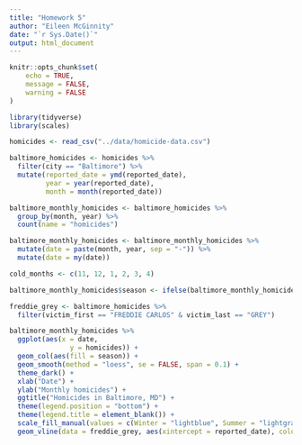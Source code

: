 ```yaml
---
title: "Homework 5"
author: "Eileen McGinnity"
date: "`r Sys.Date()`"
output: html_document
---
```


```r
knitr::opts_chunk$set(
	echo = TRUE,
	message = FALSE,
	warning = FALSE
)
```

```r
library(tidyverse)
library(scales)
```


```r
homicides <- read_csv("../data/homicide-data.csv")
```

```r
baltimore_homicides <- homicides %>% 
  filter(city == "Baltimore") %>% 
  mutate(reported_date = ymd(reported_date),
         year = year(reported_date),
         month = month(reported_date))

baltimore_monthly_homicides <- baltimore_homicides %>% 
  group_by(month, year) %>% 
  count(name = "homicides")

baltimore_monthly_homicides <- baltimore_monthly_homicides %>% 
  mutate(date = paste(month, year, sep = "-")) %>% 
  mutate(date = my(date))

cold_months <- c(11, 12, 1, 2, 3, 4)

baltimore_monthly_homicides$season <- ifelse(baltimore_monthly_homicides$month %in% cold_months, "Winter", "Summer")

freddie_grey <- baltimore_homicides %>% 
  filter(victim_first == "FREDDIE CARLOS" & victim_last == "GREY")
```

```r
baltimore_monthly_homicides %>%
  ggplot(aes(x = date,
               y = homicides)) + 
  geom_col(aes(fill = season)) +
  geom_smooth(method = "loess", se = FALSE, span = 0.1) +
  theme_dark() +
  xlab("Date") +
  ylab("Monthly homicides") +
  ggtitle("Homicides in Baltimore, MD") +
  theme(legend.position = "bottom") +
  theme(legend.title = element_blank()) +
  scale_fill_manual(values = c(Winter = "lightblue", Summer = "lightgray")) +
  geom_vline(data = freddie_grey, aes(xintercept = reported_date), color = "red", linetype = "dashed", size = 1)
```


